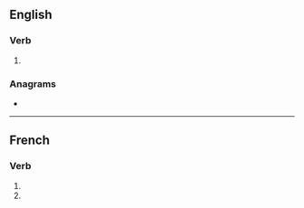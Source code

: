 {{also|codifiés}}
==English==

===Verb===
{{head|en|verb form}}

# {{en-third-person singular of|codify}}

===Anagrams===
* {{anagrams|en|cosified}}

----

==French==

===Verb===
{{fr-verb-form}}

# {{inflection of|codifier||2|s|pres|indc|lang=fr}}
# {{inflection of|codifier||2|s|pres|subj|lang=fr}}
